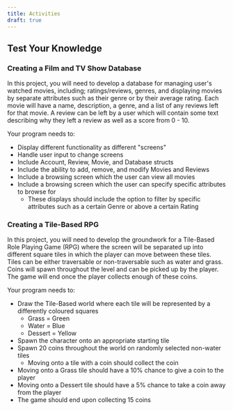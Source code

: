 ```yaml
---
title: Activities
draft: true
---
```



## Test Your Knowledge

### Creating a Film and TV Show Database

<div class="not-content">
  <YouTube id="1QJMwqHZHlE" params="fs=1&modestbranding=1&rel=0"/>
</div>

In this project, you will need to develop a database for managing user's watched movies, including; ratings/reviews, genres, and displaying movies by separate attributes such as their genre or by their average rating. Each movie will have a name, description, a genre, and a list of any reviews left for that movie. A review can be left by a user which will contain some text describing why they left a review as well as a score from 0 - 10.

Your program needs to:

- Display different functionality as different "screens"
- Handle user input to change screens
- Include Account, Review, Movie, and Database structs
- Include the ability to add, remove, and modify Movies and Reviews
- Include a browsing screen which the user can view all movies
- Include a browsing screen which the user can specify specific attributes to browse for
  - These displays should include the option to filter by specific attributes such as a certain Genre or above a certain Rating

### Creating a Tile-Based RPG

<div class="not-content">
  <YouTube id="OPMlHHinZPM" params="fs=1&modestbranding=1&rel=0"/>
</div>

In this project, you will need to develop the groundwork for a Tile-Based Role Playing Game (RPG) where the screen will be separated up into different square tiles in which the player can move between these tiles. Tiles can be either traversable or non-traversable such as water and grass. Coins will spawn throughout the level and can be picked up by the player. The game will end once the player collects enough of these coins.

Your program needs to:

- Draw the Tile-Based world where each tile will be represented by a differently coloured squares
  - Grass = Green
  - Water = Blue
  - Dessert = Yellow
- Spawn the character onto an appropriate starting tile
- Spawn 20 coins throughout the world on randomly selected non-water tiles
  - Moving onto a tile with a coin should collect the coin
- Moving onto a Grass tile should have a 10% chance to give a coin to the player
- Moving onto a Dessert tile should have a 5% chance to take a coin away from the player
- The game should end upon collecting 15 coins
